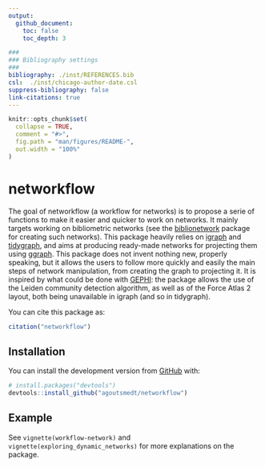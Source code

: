 ```yaml
---
output: 
  github_document:
    toc: false
    toc_depth: 3

###
### Bibliography settings
###
bibliography: ./inst/REFERENCES.bib
csl:  ./inst/chicago-author-date.csl
suppress-bibliography: false
link-citations: true
---
```


<!-- README.md is generated from README.Rmd. Please edit that file -->

```r
knitr::opts_chunk$set(
  collapse = TRUE,
  comment = "#>",
  fig.path = "man/figures/README-",
  out.width = "100%"
)
```

# networkflow

<!-- badges: start -->
<!-- badges: end -->

The goal of networkflow (a workflow for networks) is to propose a serie of functions to make it easier and quicker to work on networks. It mainly targets working on bibliometric networks (see the [biblionetwork](https://github.com/agoutsmedt/biblionetwork) package for creating such networks). This package heavily relies on [igraph](https://igraph.org/r/) and [tidygraph](https://tidygraph.data-imaginist.com/index.html), and aims at producing ready-made networks for projecting them using [ggraph](https://ggraph.data-imaginist.com/). This package does not invent nothing new, properly speaking, but it allows the users to follow more quickly and easily the main steps of network manipulation, from creating the graph to projecting it. It is inspired by what could be done with [GEPHI](https://gephi.org/): the package allows the use of the Leiden community detection algorithm, as well as of the Force Atlas 2 layout, both being unavailable in igraph (and so in tidygraph).

You can cite this package as:

```r
citation("networkflow")
```


## Installation

You can install the development version from [GitHub](https://github.com/) with:

```r
# install.packages("devtools")
devtools::install_github("agoutsmedt/networkflow")
```


## Example

See `vignette(workflow-network)` and `vignette(exploring_dynamic_networks)` for more explanations
on the package.



